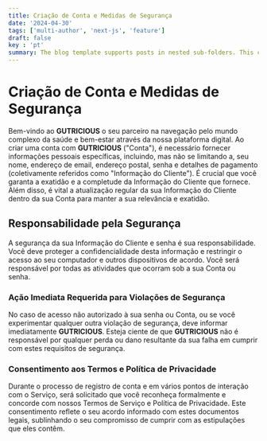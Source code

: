 ```yaml
---
title: Criação de Conta e Medidas de Segurança
date: '2024-04-30'
tags: ['multi-author', 'next-js', 'feature']
draft: false
key : 'pt'
summary: The blog template supports posts in nested sub-folders. This can be used to group posts of similar content e.g. a multi-part course.
---
```


# Criação de Conta e Medidas de Segurança

Bem-vindo ao **GUTRICIOUS** o seu parceiro na navegação pelo mundo complexo da saúde e bem-estar através da nossa plataforma digital. Ao criar uma conta com **GUTRICIOUS** ("Conta"), é necessário fornecer informações pessoais específicas, incluindo, mas não se limitando a, seu nome, endereço de email, endereço postal, senha e detalhes de pagamento (coletivamente referidos como "Informação do Cliente"). É crucial que você garanta a exatidão e a completude da Informação do Cliente que fornece. Além disso, é vital a atualização regular da sua Informação do Cliente dentro da sua Conta para manter a sua relevância e exatidão.

## Responsabilidade pela Segurança

A segurança da sua Informação do Cliente e senha é sua responsabilidade. Você deve proteger a confidencialidade desta informação e restringir o acesso ao seu computador e outros dispositivos de acordo. Você será responsável por todas as atividades que ocorram sob a sua Conta ou senha.

### **Ação Imediata Requerida para Violações de Segurança**

No caso de acesso não autorizado à sua senha ou Conta, ou se você experimentar qualquer outra violação de segurança, deve informar imediatamente **GUTRICIOUS**. Esteja ciente de que **GUTRICIOUS** não é responsável por qualquer perda ou dano resultante da sua falha em cumprir com estes requisitos de segurança.

### **Consentimento aos Termos e Política de Privacidade**

Durante o processo de registro de conta e em vários pontos de interação com o Serviço, será solicitado que você reconheça formalmente e concorde com nossos Termos de Serviço e Política de Privacidade. Este consentimento reflete o seu acordo informado com estes documentos legais, sublinhando o seu compromisso de cumprir com as estipulações que eles contêm.